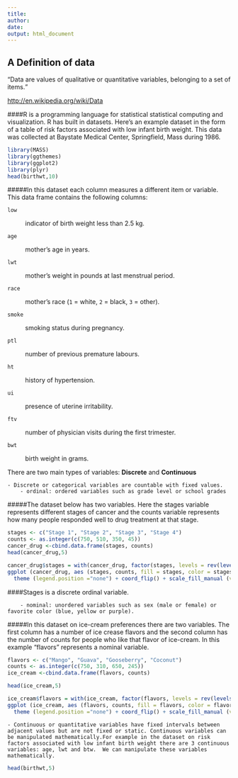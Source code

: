 ```yaml
---
title: 
author: 
date: 
output: html_document
---
```


## A Definition of data
<q>Data are values of qualitative or quantitative variables, belonging to a set of items.</q>

[http://en.wikipedia.org/wiki/Data](http://en.wikipedia.org/wiki/Data)

####R is a programming language for statistical statistical computing and visualization. R has built in datasets. Here’s an example dataset in the form of a table of risk factors associated with low infant birth weight. This data was collected at Baystate Medical Center, Springfield, Mass during 1986.

```r
library(MASS)
library(ggthemes)
library(ggplot2)
library(plyr)
head(birthwt,10)
```

#####In this dataset each column measures a different item or variable. This data frame contains the following columns:

<dl>
<dt><code>low</code></dt><dd><p>indicator of birth weight less than 2.5 kg.</p>
</dd>
<dt><code>age</code></dt><dd><p>mother's age in years.</p>
</dd>
<dt><code>lwt</code></dt><dd><p>mother's weight in pounds at last menstrual period.</p>
</dd>
<dt><code>race</code></dt><dd><p>mother's race (<code>1</code> = white, <code>2</code> = black,
<code>3</code> = other).</p>
</dd>
<dt><code>smoke</code></dt><dd><p>smoking status during pregnancy.</p>
</dd>
<dt><code>ptl</code></dt><dd><p>number of previous premature labours.</p>
</dd>
<dt><code>ht</code></dt><dd><p>history of hypertension.</p>
</dd>
<dt><code>ui</code></dt><dd><p>presence of uterine irritability.</p>
</dd>
<dt><code>ftv</code></dt><dd><p>number of physician visits during the first trimester.</p>
</dd>
<dt><code>bwt</code></dt><dd><p>birth weight in grams.</p>
</dd>
</dl>


There are two main types of variables: <strong>Discrete</strong> and <strong>Continuous</strong>

    - Discrete or categorical variables are countable with fixed values.
        - ordinal: ordered variables such as grade level or school grades

#####The dataset below has two variables. Here the stages variable represents different stages of cancer and the counts variable represents how many people responded well to drug treatment at that stage.

```r
stages <- c("Stage 1", "Stage 2", "Stage 3", "Stage 4")
counts <- as.integer(c(750, 510, 350, 45))
cancer_drug <-cbind.data.frame(stages, counts)
head(cancer_drug,5)
```


```r
cancer_drug$stages = with(cancer_drug, factor(stages, levels = rev(levels(stages))))
ggplot (cancer_drug, aes (stages, counts, fill = stages, color = stages)) + geom_bar (stat="identity", width = 0.5) + theme_igray() + ylab ("Numer of Patients Who Respond to the Drug") + xlab ("Stages of Cancer") + 
  theme (legend.position ="none") + coord_flip() + scale_fill_manual (values = c ("salmon", "orange", "yellow", "skyblue"))  + scale_color_manual (values = c ("red3", "orangered", "gold", "blue2"))
```


####Stages is a discrete ordinal variable.

        - nominal: unordered variables such as sex (male or female) or favorite color (blue, yellow or purple).

#####In this dataset on ice-cream preferences there are two variables. The first column has a number of ice crease flavors and the second column has the number of counts for people who like that flavor of ice-cream.  In this example “flavors” represents a nominal variable.


```r
flavors <- c("Mango", "Guava", "Gooseberry", "Coconut")
counts <- as.integer(c(750, 310, 650, 245))
ice_cream <-cbind.data.frame(flavors, counts)

head(ice_cream,5)
```


```r
ice_cream$flavors = with(ice_cream, factor(flavors, levels = rev(levels(flavors))))
ggplot (ice_cream, aes (flavors, counts, fill = flavors, color = flavors)) + geom_bar (stat="identity", width = 0.5) + theme_igray() + ylab ("Number of People who like each Flavor of Ice Cream") + xlab ("Ice Cream Flavors") + 
  theme (legend.position ="none") + coord_flip() + scale_fill_manual (values = c ("salmon", "dodgerblue", "yellow", "lightskyblue"))  + scale_color_manual (values = c ("red3", "navy", "gold", "dodgerblue"))

```

    - Continuous or quantitative variables have fixed intervals between adjacent values but are not fixed or static. Continuous variables can be manipulated mathematically.For example in the dataset on risk factors associated with low infant birth weight there are 3 continuous variables: age, lwt and btw.  We can manipulate these variables mathematically.

```r
head(birthwt,5)
```


